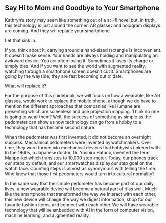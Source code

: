 
## Say Hi to Mom and Goodbye to Your Smartphone

Kathryn’s story may seem like something out of a sci-fi novel but, in truth, this technology is just around the corner. AR glasses and hologram displays are coming. And they will replace your smartphone.
 
Let that sink in.

If you think about it, carrying around a hand-sized rectangle is inconvenient. It doesn’t make sense. Your hands are always holding and manipulating an awkward device. You are often losing it. Sometimes it loses its charge or simply dies. And if you want to see the world with augmented reality, watching through a smartphone screen doesn’t cut it. Smartphones are going by the wayside; they are fast becoming out of date.

What will replace it?

For the purpose of this guidebook,  we will focus on how a wearable, like AR glasses, would work to replace the mobile phone, although we do have to mention the different approaches that companies like Humane are presenting which are screenless and use projection mapping. Think no one is going to wear them? Well, the success of something as simple as the pedometer can show us how technology can go from a hobby to a technology that has become second nature. 

When the pedometer was first invented, it did not become an overnight success. Mechanical pedometers were invented by watchmakers. Over time, they were turned into mechanical devices that hobbyists tinkered with. In the 1960s, a Japanese doctor, Dr. Yoshiro Hatano, invented the term Manpo-kei which translates to 10,000 step-meter. Today, our phones track our steps by default, and our smartwatches display our step goal on the watch face. Counting steps is almost as synonymous with telling the time. Who knew that those first pedometers would turn into cultural normality? 

In the same way that the simple pedometer has become part of our daily lives, a new wearable device will become a natural part of it as well. Much like the smartphone that transformed the way we interact with each other, this new device will change the way we digest information, shop for our favorite fashion items, and connect with each other. We will have wearable technology that will be embedded with AI in the form of computer vision, machine learning, and augmented reality. 
